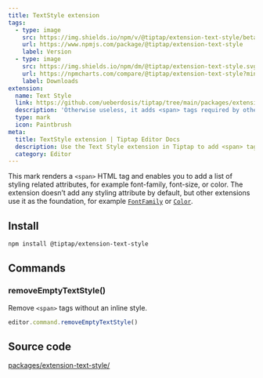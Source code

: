 ```yaml
---
title: TextStyle extension
tags:
  - type: image
    src: https://img.shields.io/npm/v/@tiptap/extension-text-style/beta?label=version
    url: https://www.npmjs.com/package/@tiptap/extension-text-style
    label: Version
  - type: image
    src: https://img.shields.io/npm/dm/@tiptap/extension-text-style.svg
    url: https://npmcharts.com/compare/@tiptap/extension-text-style?minimal=true
    label: Downloads
extension:
  name: Text Style
  link: https://github.com/ueberdosis/tiptap/tree/main/packages/extension-text-style
  description: 'Otherwise useless, it adds <span> tags required by other extensions.'
  type: mark
  icon: Paintbrush
meta:
  title: TextStyle extension | Tiptap Editor Docs
  description: Use the Text Style extension in Tiptap to add <span> tags with custom styles. Learn more in our docs!
  category: Editor
---
```



This mark renders a `<span>` HTML tag and enables you to add a list of styling related attributes, for example font-family, font-size, or color. The extension doesn’t add any styling attribute by default, but other extensions use it as the foundation, for example [`FontFamily`](/editor/extensions/functionality/fontfamily) or [`Color`](/editor/extensions/functionality/color).

<CodeDemo path="/Marks/Textstyle" />

## Install

```bash
npm install @tiptap/extension-text-style
```

## Commands

### removeEmptyTextStyle()

Remove `<span>` tags without an inline style.

```js
editor.command.removeEmptyTextStyle()
```

## Source code

[packages/extension-text-style/](https://github.com/ueberdosis/tiptap/blob/main/packages/extension-text-style/)
